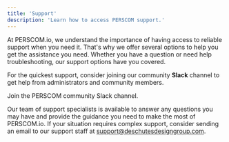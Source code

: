 ```yaml
---
title: 'Support'
description: 'Learn how to access PERSCOM support.'
---
```


At PERSCOM.io, we understand the importance of having access to reliable support when you need it. That's why we offer several options to
help you get the assistance you need. Whether you have a question or need help troubleshooting, our support options have you covered.

For the quickest support, consider joining our community **Slack** channel to get help from administrators and community members.

<Card title='Get Help' icon='slack' href='https://perscom.io/slack'>
  Join the PERSCOM community Slack channel.
</Card>

Our team of support specialists is available to answer any questions you may have and provide the guidance you need to make the most of
PERSCOM.io. If your situation requires complex support, consider sending an email to our support staff at
[support@deschutesdesigngroup.com](mailto:support@deschutesdesigngroup.com).
